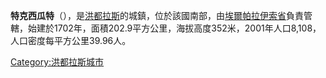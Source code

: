 '''特克西瓜特'''（{{lang-es|Texiguat}}），是[[洪都拉斯|洪都拉斯]]的城鎮，位於該國南部，由[[埃爾帕拉伊索省|埃爾帕拉伊索省]]負責管轄，始建於1702年，面積202.9平方公里，海拔高度352米，2001年人口8,108，人口密度每平方公里39.96人。

{{coord|13|39|0|N|87|1|0|W|type:adm2nd_region:HN_source:nlwiki|display=title}}

{{Honduras-geo-stub}}
[[Category:洪都拉斯城市|Category:洪都拉斯城市]]